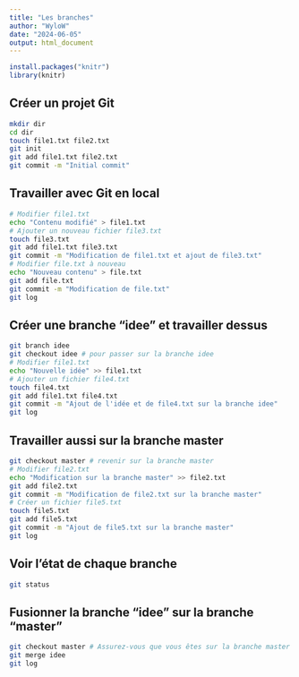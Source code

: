 ```yaml
---
title: "Les branches"
author: "WyloW"
date: "2024-06-05"
output: html_document
---
```


```r
install.packages("knitr")
library(knitr)
```

## Créer un projet Git
```bash
mkdir dir
cd dir
touch file1.txt file2.txt
git init
git add file1.txt file2.txt
git commit -m "Initial commit"
```

## Travailler avec Git en local
```bash
# Modifier file1.txt
echo "Contenu modifié" > file1.txt
# Ajouter un nouveau fichier file3.txt
touch file3.txt
git add file1.txt file3.txt
git commit -m "Modification de file1.txt et ajout de file3.txt"
# Modifier file.txt à nouveau
echo "Nouveau contenu" > file.txt
git add file.txt
git commit -m "Modification de file.txt"
git log
```

## Créer une branche "idee" et travailler dessus
```bash
git branch idee
git checkout idee # pour passer sur la branche idee
# Modifier file1.txt
echo "Nouvelle idée" >> file1.txt
# Ajouter un fichier file4.txt
touch file4.txt
git add file1.txt file4.txt
git commit -m "Ajout de l'idée et de file4.txt sur la branche idee"
git log
```

## Travailler aussi sur la branche master
```bash
git checkout master # revenir sur la branche master
# Modifier file2.txt
echo "Modification sur la branche master" >> file2.txt
git add file2.txt
git commit -m "Modification de file2.txt sur la branche master"
# Créer un fichier file5.txt
touch file5.txt
git add file5.txt
git commit -m "Ajout de file5.txt sur la branche master"
git log
```

## Voir l'état de chaque branche
```bash
git status
```

## Fusionner la branche "idee" sur la branche "master"
```bash
git checkout master # Assurez-vous que vous êtes sur la branche master
git merge idee
git log
```
